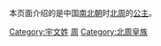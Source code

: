 本页面介绍的是中国[[南北朝|南北朝]]时[[北周|北周]]的[[公主|公主]]。

[[Category:宇文姓|Category:宇文姓]]
[[Category:北朝公主|周]]
[[Category:北周皇族|Category:北周皇族]]
